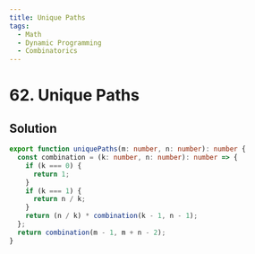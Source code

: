 ```yaml
---
title: Unique Paths
tags:
  - Math
  - Dynamic Programming
  - Combinatorics
---
```


# 62. Unique Paths

<Badges>
  <LevelBadge level="medium" />
  <TopicBadge name="Math" slug="math" />
  <TopicBadge name="Dynamic Programming" slug="dynamic-programming" />
  <TopicBadge name="Combinatorics" slug="combinatorics" />
</Badges>

## Solution

```typescript filename="solution.ts" copy
export function uniquePaths(m: number, n: number): number {
  const combination = (k: number, n: number): number => {
    if (k === 0) {
      return 1;
    }
    if (k === 1) {
      return n / k;
    }
    return (n / k) * combination(k - 1, n - 1);
  };
  return combination(m - 1, m + n - 2);
}
```

<ProblemLink
  codingSite="leetcode"
  href="https://leetcode.com/problems/unique-paths"
  title="Unique Paths"
/>
